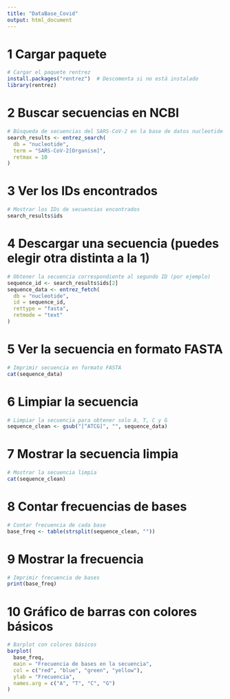 ```yaml
---
title: "DataBase_Covid"
output: html_document
---
```


# 1 Cargar paquete
```r
# Cargar el paquete rentrez
install.packages("rentrez")  # Descomenta si no está instalado
library(rentrez)
```

# 2 Buscar secuencias en NCBI
```r
# Búsqueda de secuencias del SARS-CoV-2 en la base de datos nucleotide
search_results <- entrez_search(
  db = "nucleotide",
  term = "SARS-CoV-2[Organism]",
  retmax = 10
)
```

# 3 Ver los IDs encontrados
```r
# Mostrar los IDs de secuencias encontrados
search_results$ids
```

# 4 Descargar una secuencia (puedes elegir otra distinta a la 1)
```r
# Obtener la secuencia correspondiente al segundo ID (por ejemplo)
sequence_id <- search_results$ids[2]
sequence_data <- entrez_fetch(
  db = "nucleotide",
  id = sequence_id,
  rettype = "fasta",
  retmode = "text"
)
```

# 5 Ver la secuencia en formato FASTA
```r
# Imprimir secuencia en formato FASTA
cat(sequence_data)
```

# 6 Limpiar la secuencia
```r
# Limpiar la secuencia para obtener solo A, T, C y G
sequence_clean <- gsub("[^ATCG]", "", sequence_data)
```

# 7  Mostrar la secuencia limpia
```r
# Mostrar la secuencia limpia
cat(sequence_clean)
```

# 8 Contar frecuencias de bases
```r
# Contar frecuencia de cada base
base_freq <- table(strsplit(sequence_clean, ""))
```

# 9 Mostrar la frecuencia
```r
# Imprimir frecuencia de bases
print(base_freq)
```

# 10 Gráfico de barras con colores básicos
```r
# Barplot con colores básicos
barplot(
  base_freq,
  main = "Frecuencia de bases en la secuencia",
  col = c("red", "blue", "green", "yellow"),
  ylab = "Frecuencia",
  names.arg = c("A", "T", "C", "G")
)

```

